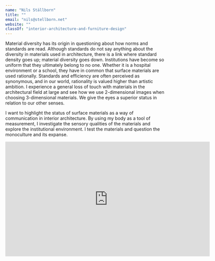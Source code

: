 ```yaml
---
name: "Nils Ställborn"
title: ""
email: "nils@stellborn.net"
website: ""
classOf: "interior-architecture-and-furniture-design"
---
```







Material diversity has its origin in questioning about how norms and standards are read. Although standards do not say anything about the diversity in materials used in architecture, there is a link where standard density goes up; material diversity goes down. Institutions have become so uniform that they ultimately belong to no one. Whether it is a hospital environment or a school, they have in common that surface materials are used rationally. Standards and efficiency are often perceived as synonymous, and in our world, rationality is valued higher than artistic ambition.
I experience a general loss of touch with materials in the architectural field at large and see how we use 2-dimensional images when choosing 3-dimensional materials. We give the eyes a superior status in relation to our other senses.

I want to highlight the status of surface materials as a way of communication in interior architecture. By using my body as a tool of measurement, I investigate the sensory qualities of the materials and explore the institutional environment. I test the materials and question the monoculture and its expanse.

<ImageZoom
  preview={preview181}
  zoom={zoom181}
  caption="Dynamic Path, inviting installation."
/>

<ImageZoom preview={preview182} zoom={zoom182} caption="Pamphlet" />

<ImageZoom preview={preview183} zoom={zoom183} caption="Pamphlet" />

<iframe src="https://player.vimeo.com/video/425484469?title=0&byline=0&portrait=0" width="640" height="360" frameborder="0" allow="autoplay; fullscreen" allowfullscreen></iframe>

<ImageZoom
  preview={preview185}
  zoom={zoom185}
  caption="A material rendering. Linoleum on plywood 100x78cm <br>
 I experience a general loss of touch with materials in the architectural field at large and see how we use 2-dimensional images when choosing 3-dimensional materials."
/>
